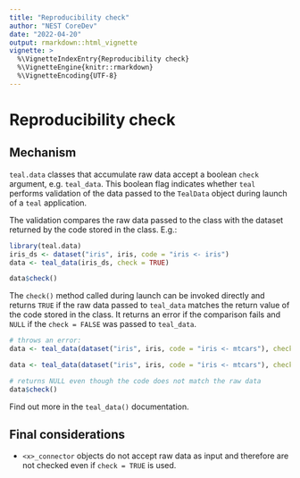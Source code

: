 ```yaml
---
title: "Reproducibility check"
author: "NEST CoreDev"
date: "2022-04-20"
output: rmarkdown::html_vignette
vignette: >
  %\VignetteIndexEntry{Reproducibility check}
  %\VignetteEngine{knitr::rmarkdown}
  %\VignetteEncoding{UTF-8}
---
```


# Reproducibility check

## Mechanism

`teal.data` classes that accumulate raw data accept a boolean `check` argument, e.g. `teal_data`. This boolean
flag indicates whether `teal` performs validation of the data passed to the `TealData` object during launch of a
`teal` application.

The validation compares the raw data passed to the class with the dataset returned by the code stored in the class.
E.g.:

```r
library(teal.data)
iris_ds <- dataset("iris", iris, code = "iris <- iris")
data <- teal_data(iris_ds, check = TRUE)

data$check()
```

The `check()` method called during launch can be invoked directly and returns `TRUE` if the raw data passed
to `teal_data` matches the return value of the code stored in the class. It returns an error if the comparison
fails and `NULL` if the `check = FALSE` was passed to `teal_data`.

```r
# throws an error:
data <- teal_data(dataset("iris", iris, code = "iris <- mtcars"), check = TRUE)

data <- teal_data(dataset("iris", iris, code = "iris <- mtcars"), check = FALSE)

# returns NULL even though the code does not match the raw data
data$check()
```

Find out more in the `teal_data()` documentation.

## Final considerations
- `<x>_connector` objects do not accept raw data as input and therefore are not checked even if `check = TRUE` is used.
